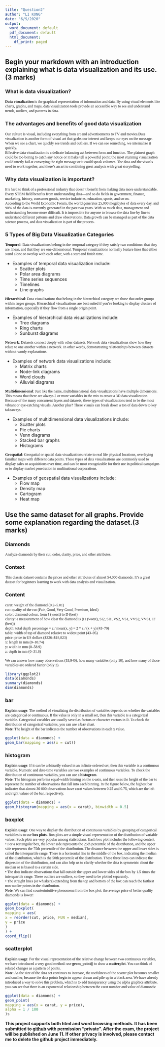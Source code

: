 ```yaml
---
title: "Question2"
author: "LI KONG"
date: "6/9/2020"
output:
  word_document: default
  pdf_document: default
  html_document:
    df_print: paged
---
```


## Begin your markdown with an introduction explaining what is data visualization and its use.(3 marks)

<!-- <span style="color:black; font-family:Times New Roman; font-size:14px;">What is data visualization? </span> -->
### What is data visualization?    
<span style="font-family:Times New Roman; font-size:12px;">__Data visualization__ is the graphical representation of information and data. By using visual elements like charts, graphs, and maps, data visualization tools provide an accessible way to see and understand trends, outliers, and patterns in data.</span>

<!-- <span style="color:black; font-family:Times New Roman; font-size:14px;">The advantages and benefits of good data visualization</span> -->
### The advantages and benefits of good data visualization     
<span style="font-family:Times New Roman; font-size:12px;">Our culture is visual, including everything from art and advertisements to TV and movies.Data visualization is another form of visual art that grabs our interest and keeps our eyes on the message. When we see a chart, we quickly see trends and outliers. If we can see something, we internalize it quickly.</span>     
<span style="font-family:Times New Roman; font-size:12px;">Effective data visualization is a delicate balancing act between form and function. The plainest graph could be too boring to catch any notice or it make tell a powerful point; the most stunning visualization could utterly fail at conveying the right message or it could speak volumes. The data and the visuals need to work together, and there’s an art to combining great analysis with great storytelling.</span>

<!-- <span style="color:black; font-family:Times New Roman; font-size:14px;">Why data visualization is important? </span> -->
### Why data visualization is important?   
<span style="font-family:Times New Roman; font-size:12px;">It’s hard to think of a professional industry that doesn’t benefit from making data more understandable. Every STEM field benefits from understanding data—and so do fields in government, finance, marketing, history, consumer goods, service industries, education, sports, and so on.</span>   
<span style="font-family:Times New Roman; font-size:12px;">According to the World Economic Forum, the world generates 25,000 megabytes of data every day, and 90% of the data is currently generated in the past two years. With so much data, management and understanding become more difficult. It is impossible for anyone to browse the data line by line to understand different patterns and draw observations. Data growth can be managed as part of the data science process, and data visualization is part of the process.</span>

<!-- <span style="color:black; font-family:Times New Roman; font-size:14px;">5 Types of Big Data Visualization Categories </span>  -->
### 5 Types of Big Data Visualization Categories     
<span style="font-family:Times New Roman; font-size:12px;">__Temporal__: Data visualizations belong in the temporal category if they satisfy two conditions: that they are linear, and that they are one-dimensional. Temporal visualizations normally feature lines that either stand alone or overlap with each other, with a start and finish time.</span>         

* Examples of temporal data visualization include: 
    + Scatter plots
    + Polar area diagrams
    + Time series sequences
    + Timelines
    + Line graphs

<span style="font-family:Times New Roman; font-size:12px;">__Hierarchical__: Data visualizations that belong in the hierarchical category are those that order groups within larger groups. Hierarchical visualizations are best suited if you’re looking to display clusters of information, especially if they flow from a single origin point.</span>    

* Examples of hierarchical data visualizations include:
    + Tree diagrams
    + Ring charts
    + Sunburst diagrams

<span style="font-family:Times New Roman; font-size:12px;">__Network__: Datasets connect deeply with other datasets. Network data visualizations show how they relate to one another within a network. In other words, demonstrating relationships between datasets without wordy explanations.</span>         

* Examples of network data visualizations include:
    + Matrix charts
    + Node-link diagrams
    + Word clouds
    + Alluvial diagrams

<span style="font-family:Times New Roman; font-size:12px;">__Multidimensional__: Just like the name, multidimensional data visualizations have multiple dimensions. This means that there are always 2 or more variables in the mix to create a 3D data visualization. Because of the many concurrent layers and datasets, these types of visualizations tend to be the most vibrant or eye-catching visuals. Another plus? These visuals can break down a ton of data down to key takeaways.</span>       

* Examples of multidimensional data visualizations include:
    + Scatter plots
    + Pie charts
    + Venn diagrams
    + Stacked bar graphs
    + Histograms

<span style="font-family:Times New Roman; font-size:12px;">__Geospatial__: Geospatial or spatial data visualizations relate to real life physical locations, overlaying familiar maps with different data points. These types of data visualizations are commonly used to display sales or acquisitions over time, and can be most recognizable for their use in political campaigns or to display market penetration in multinational corporations.</span>          

* Examples of geospatial data visualizations include:
    + Flow map
    + Density map
    + Cartogram
    + Heat map
 
## Use the same dataset for all graphs. Provide some explanation regarding the dataset.(3 marks)

<!-- <span style="color:black; font-family:Times New Roman; font-size:14px;">Diamonds</span> -->
### Diamonds
<span style="font-family:Times New Roman; font-size:12px;">Analyze diamonds by their cut, color, clarity, price, and other attributes.</span>    

<!-- <span style="color:black; font-family:Times New Roman; font-size:14px;">Context</span> -->
### Context
<span style="font-family:Times New Roman; font-size:12px;">This classic dataset contains the prices and other attributes of almost 54,000 diamonds. It's a great dataset for beginners learning to work with data analysis and visualization.</span>  

<!-- <span style="color:black; font-family:Times New Roman; font-size:14px;">Content</span> -->
### Content
<span style="font-family:Times New Roman; font-size:12px;">carat: weight of the diamond (0.2--5.01)    
cut: quality of the cut (Fair, Good, Very Good, Premium, Ideal)    
color: diamond colour, from J (worst) to D (best)      
clarity: a measurement of how clear the diamond is (I1 (worst), SI2, SI1, VS2, VS1, VVS2, VVS1, IF (best))     
depth: total depth percentage = z / mean(x, y) = 2 * z / (x + y) (43--79)    
table: width of top of diamond relative to widest point (43--95)    
price: price in US dollars (\$326--\$18,823)  
x: length in mm (0--10.74)      
y: width in mm (0--58.9)      
z: depth in mm (0--31.8) </span>

<span style="font-family:Times New Roman; font-size:12px;"> We can answer how many observations (53,940), how many variables (only 10), and how many of those variables are ordered factor (only 3).</span>  
```r
library(ggplot2)
data(diamonds)
summary(diamonds)
dim(diamonds)
```

<!-- <span style="color:black; font-family:Times New Roman; font-size:14px;">bar</span> -->
### bar
<span style="font-family:Times New Roman; font-size:12px;"> __Explain usage__: The method of visualizing the distribution of variables depends on whether the variables are categorical or continuous. If the value is only in a small set, then this variable is a categorical variable. Categorical variables are usually saved as factors or character vectors in R. To check the distribution of categorical variables, you can use a __bar__ chart.</span>    
<span style="font-family:Times New Roman; font-size:12px;"> __Note__: The height of the bar indicates the number of observations in each x value.</span>  
```r
ggplot(data = diamonds) +
geom_bar(mapping = aes(x = cut))
```

<!-- <span style="color:black; font-family:Times New Roman; font-size:14px;">histogram</span> -->
### histogram
<span style="font-family:Times New Roman; font-size:12px;"> __Explain usage__: If it can be arbitrarily valued in an infinite ordered set, then this variable is a continuous variable. Numeric and date-time variables are two examples of continuous variables. To check the distribution of continuous variables, you can use a __histogram__.</span>     
<span style="font-family:Times New Roman; font-size:12px;"> __Note__: The histogram performs equal-width binning on the x-axis, and then uses the height of the bar to represent the number of observations that fall into each binning. In the figure below, the highest bar indicates that almost 30 000 observations have carat values between 0.25 and 0.75, which are the left and right values of the bar, respectively.</span>  
```r
ggplot(data = diamonds) +
geom_histogram(mapping = aes(x = carat), binwidth = 0.5)
```

<!-- <span style="color:black; font-family:Times New Roman; font-size:14px;">boxplot</span> -->
### boxplot
<span style="font-family:Times New Roman; font-size:12px;"> __Explain usage__: One way to display the distribution of continuous variables by grouping of categorical variables is to use __box plots__. Box plots are a simple visual representation of the distribution of variable values. Such plots are very popular among statisticians. Each box plot includes the following content.     
• For a rectangular box, the lower side represents the 25th percentile of the distribution, and the upper side represents the 75th percentile of the distribution. The distance between the upper and lower sides is called the interquartile range. There is a horizontal line in the middle of the box, indicating the median of the distribution, which is the 50th percentile of the distribution. These three lines can indicate the dispersion of the distribution, and can also help us to clarify whether the data is symmetric about the median or is biased to a certain side.          
• The dots indicate observations that fall outside the upper and lower sides of the box by 1.5 times the interquartile range. These outliers are outliers, so they need to be plotted separately.         
• The straight lines (or whiskers) extending from the top and bottom of the box can reach the farthest non-outlier points in the distribution.</span>  
<span style="font-family:Times New Roman; font-size:12px;"> __Note__: We can find counterintuitive phenomena from the box plot: the average price of better quality diamonds is lower!</span>  
```r
ggplot(data = diamonds) +
geom_boxplot(
mapping = aes(
x = reorder(cut, price, FUN = median),
y = price
)
) +
coord_flip()
```

<!-- <span style="color:black; font-family:Times New Roman; font-size:14px;">scatterplot</span> -->
### scatterplot
<span style="font-family:Times New Roman; font-size:12px;"> __Explain usage__: For the visual representation of the relative change between two continuous variables, we have introduced a very good method: use __geom_point()__ to draw a __scatterplot__. You can think of related changes as a pattern of points.</span>   
<span style="font-family:Times New Roman; font-size:12px;">  __Note__: As the size of the data set continues to increase, the usefulness of the scatter plot becomes smaller and smaller, because the data points begin to appear drawn and pile up in a black area. We have already introduced a way to solve this problem, which is to add transparency using the alpha graphics attribute. you can see that there is an exponential relationship between the carat number and value of diamonds:</span>   
```r
ggplot(data = diamonds) +
geom_point(
mapping = aes(x = carat, y = price),
alpha = 1 / 100
)s
```


__This project supports both html and word browsing methods. It has been submitted to  [github]([https://github.com/LK3024629/data_visualization) with permission "private". After the exam, the project will be published on June 11. If other privacy is involved, please contact me to delete the github project immediately.__

 